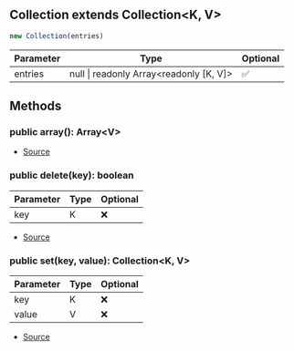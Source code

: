 ## Collection extends Collection\<K, V>


```typescript
new Collection(entries)
```
| Parameter | Type | Optional |
| ----------- | ----------- | ----------- |
| entries | null \| readonly Array\<readonly \[K, V]> | ✅ |




## Methods
### public array(): Array\<V>
- [Source](https://github.com/Androz2091/discord-player/blob/fe42dd7/packages/utils/src/Collection.ts#L9)
### public delete(key): boolean
| Parameter | Type | Optional |
| ----------- | ----------- | ----------- |
| key | K | ❌ |


- [Source](https://github.com/Androz2091/discord-player/blob/fe42dd7/packages/utils/src/Collection.ts#L21)
### public set(key, value): Collection\<K, V>
| Parameter | Type | Optional |
| ----------- | ----------- | ----------- |
| key | K | ❌ |
| value | V | ❌ |


- [Source](https://github.com/Androz2091/discord-player/blob/fe42dd7/packages/utils/src/Collection.ts#L15)